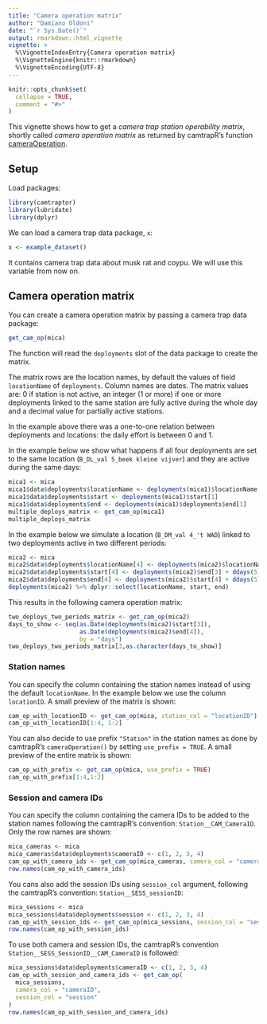 ```yaml
---
title: "Camera operation matrix"
author: "Damiano Oldoni"
date: "`r Sys.Date()`"
output: rmarkdown::html_vignette
vignette: >
  %\VignetteIndexEntry{Camera operation matrix}
  %\VignetteEngine{knitr::rmarkdown}
  %\VignetteEncoding{UTF-8}
---
```


```r
knitr::opts_chunk$set(
  collapse = TRUE,
  comment = "#>"
)
```

This vignette shows how to get a *camera trap station operability matrix*, shortly called *camera operation matrix* as returned by camtrapR's function [cameraOperation](https://jniedballa.github.io/camtrapR/reference/cameraOperation.html).

## Setup

Load packages:

```r
library(camtraptor)
library(lubridate)
library(dplyr)
```

We can load a camera trap data package, `x`:

```r
x <- example_dataset()
```

It contains camera trap data about musk rat and coypu. We will use this variable from now on.


## Camera operation matrix

You can create a camera operation matrix by passing a camera trap data package:

```r
get_cam_op(mica)
```

The function will read the `deployments` slot of the data package to create the matrix.

The matrix rows are the location names, by default the values of field `locationName` of `deployments`. Column names are dates. The matrix values are: 0 if station is not active, an integer (1 or more) if one or more deployments linked to the same station are fully active during the whole day and a decimal value for partially active stations.

In the example above there was a one-to-one relation between deployments and locations: the daily effort is between 0 and 1.

In the example below we show what happens if all four deployments are set to the same location (`B_DL_val 5_beek kleine vijver`) and they are active during the same days:

```r
mica1 <- mica
mica1$data$deployments$locationName <- deployments(mica1)$locationName[1]
mica1$data$deployments$start <- deployments(mica1)$start[1]
mica1$data$deployments$end <- deployments(mica1)$deployments$end[1]
multiple_deploys_matrix <- get_cam_op(mica1)
multiple_deploys_matrix
```

In the example below we simulate a location (`B_DM_val 4_'t WAD`) linked to two deployments active in two different periods:

```r
mica2 <- mica
mica2$data$deployments$locationName[4] <- deployments(mica2)$locationName[3]
mica2$data$deployments$start[4] <- deployments(mica2)$end[3] + ddays(5)
mica2$data$deployments$end[4] <- deployments(mica2)$start[4] + ddays(5)
deployments(mica2) %>% dplyr::select(locationName, start, end)
```

This results in the following camera operation matrix:

```r
two_deploys_two_periods_matrix <- get_cam_op(mica2)
days_to_show <- seq(as.Date(deployments(mica2)$start[3]),
                    as.Date(deployments(mica2)$end[4]),
                    by = "days")
two_deploys_two_periods_matrix[3,as.character(days_to_show)]
```

### Station names

You can specify the column containing the station names instead of using the default `locationName`. In the example below we use the column `locationID`. A small preview of the matrix is shown:

```r
cam_op_with_locationID <- get_cam_op(mica, station_col = "locationID")
cam_op_with_locationID[1:4, 1:2]
```

You can also decide to use prefix `"Station"` in the station names as done by camtrapR's `cameraOperation()` by setting `use_prefix = TRUE`. A small preview of the entire matrix is shown:

```r
cam_op_with_prefix <- get_cam_op(mica, use_prefix = TRUE)
cam_op_with_prefix[1:4,1:2]
```

### Session and camera IDs

You can specify the column containing the camera IDs to be added to the station names following the camtrapR's convention: `Station__CAM_CameraID`. Only the row names are shown:

```r
mica_cameras <- mica
mica_cameras$data$deployments$cameraID <- c(1, 2, 3, 4)
cam_op_with_camera_ids <- get_cam_op(mica_cameras, camera_col = "cameraID")
row.names(cam_op_with_camera_ids)
```

You cans also add the session IDs using `session_col` argument, following the camtrapR's convention: `Station__SESS_sessionID`:

```r
mica_sessions <- mica
mica_sessions$data$deployments$session <- c(1, 2, 3, 4)
cam_op_with_session_ids <- get_cam_op(mica_sessions, session_col = "session")
row.names(cam_op_with_session_ids)
```

To use both camera and session IDs, the camtrapR's convention `Station__SESS_SessionID__CAM_CameraID` is followed:

```r
mica_sessions$data$deployments$cameraID <- c(1, 2, 3, 4)
cam_op_with_session_and_camera_ids <- get_cam_op(
  mica_sessions, 
  camera_col = "cameraID",
  session_col = "session"
)
row.names(cam_op_with_session_and_camera_ids)
```
